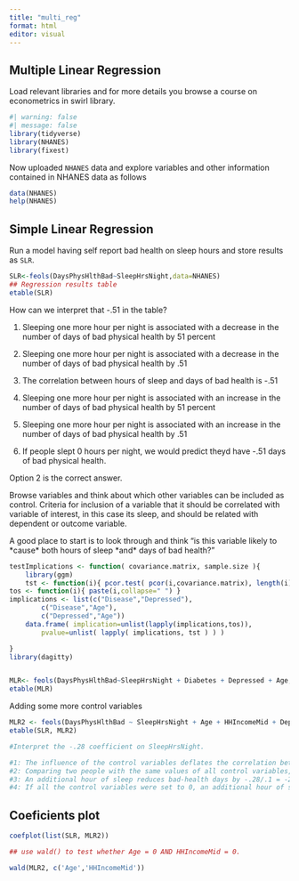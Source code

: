 ```yaml
---
title: "multi_reg"
format: html
editor: visual
---
```


## 

## Multiple Linear Regression

Load relevant libraries and for more details you browse a course on econometrics in swirl library.

```r
#| warning: false
#| message: false
library(tidyverse)
library(NHANES)
library(fixest)
```

Now uploaded `NHANES` data and explore variables and other information contained in NHANES data as follows

```r
data(NHANES)
help(NHANES)
```

## Simple Linear Regression

Run a model having self report bad health on sleep hours and store results as `SLR`.

```r
SLR<-feols(DaysPhysHlthBad~SleepHrsNight,data=NHANES)
## Regression results table
etable(SLR)
```

How can we interpret that -.51 in the table?

1.  Sleeping one more hour per night is associated with a decrease in the number of days of bad physical health by 51 percent

2.  Sleeping one more hour per night is associated with a decrease in the number of days of bad physical health by .51

3.  The correlation between hours of sleep and days of bad health is -.51

4.  Sleeping one more hour per night is associated with an increase in the number of days of bad physical health by 51 percent

5.  Sleeping one more hour per night is associated with an increase in the number of days of bad physical health by .51

6.  If people slept 0 hours per night, we would predict theyd have -.51 days of bad physical health.

Option 2 is the correct answer.

Browse variables and think about which other variables can be included as control. Criteria for inclusion of a variable that it should be correlated with variable of interest, in this case its sleep, and should be related with dependent or outcome variable.

A good place to start is to look through and think "is this variable likely to \*cause\* both hours of sleep \*and\* days of bad health?"

```r
testImplications <- function( covariance.matrix, sample.size ){
	library(ggm)
	tst <- function(i){ pcor.test( pcor(i,covariance.matrix), length(i)-2, sample.size )$pvalue }
tos <- function(i){ paste(i,collapse=" ") }
implications <- list(c("Disease","Depressed"),
		c("Disease","Age"),
		c("Depressed","Age"))
	data.frame( implication=unlist(lapply(implications,tos)),
		pvalue=unlist( lapply( implications, tst ) ) )

}
library(dagitty)



```

```r
MLR<- feols(DaysPhysHlthBad~SleepHrsNight + Diabetes + Depressed + Age, data = NHANES)
etable(MLR)
```

Adding some more control variables

```r
MLR2 <- feols(DaysPhysHlthBad ~ SleepHrsNight + Age + HHIncomeMid + Depressed + TVHrsDay, data = NHANES)
etable(SLR, MLR2)

```

```r
#Interpret the -.28 coefficient on SleepHrsNight.

#1: The influence of the control variables deflates the correlation between sleep hours and bad-health days by .28
#2: Comparing two people with the same values of all control variables, an additional hour of sleep reduces bad-health days by .28
#3: An additional hour of sleep reduces bad-health days by -.28/.1 = -2.8
#4: If all the control variables were set to 0, an additional hour of sleep would reduce bad-health days by .28


```

## Coeficients plot

```r
coefplot(list(SLR, MLR2))

## use wald() to test whether Age = 0 AND HHIncomeMid = 0.

wald(MLR2, c('Age','HHIncomeMid'))


```
